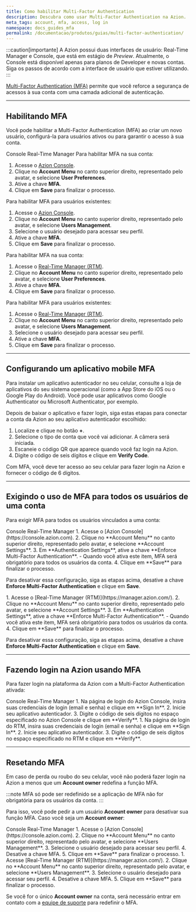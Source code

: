 ```yaml
---
title: Como habilitar Multi-Factor Authentication
description: Descubra como usar Multi-Factor Authentication na Azion.
meta_tags: account, mfa, access, log in
namespace: docs_guides_mfa
permalink: /documentacao/produtos/guias/multi-factor-authentication/
---
```



:::caution[importante]
A Azion possui duas interfaces de usuário: Real-Time Manager e Console, que está em estágio de *Preview*. Atualmente, o Console está disponível apenas para planos de Developer e novas contas. Siga os passos de acordo com a interface de usuário que estiver utilizando.
:::

[Multi-Factor Authentication (MFA)](/pt-br/documentacao/produtos/gestao-de-contas/multi-factor-authentication/) permite que você reforce a segurança de acessos à sua conta com uma camada adicional de autenticação.

---

## Habilitando MFA

Você pode habilitar a Multi-Factor Authentication (MFA) ao criar um novo usuário, configurá-la para usuários ativos ou para garantir o acesso à sua conta.

<Tabs client:visible>
    <Fragment slot="tab.console">Console</Fragment>
    <Fragment slot="tab.rtm">Real-Time Manager</Fragment>

<Fragment slot="panel.console">
Para habilitar MFA na sua conta:

1. Acesse o [Azion Console](https://console.azion.com).
2. Clique no **Account Menu** no canto superior direito, representado pelo avatar, e selecione **User Preferences**.
3. Ative a chave **MFA**.
4. Clique em **Save** para finalizar o processo.

Para habilitar MFA para usuários existentes:

1. Acesse o [Azion Console](https://console.azion.com).
2. Clique no **Account Menu** no canto superior direito, representado pelo avatar, e selecione **Users Management**.
3. Selecione o usuário desejado para acessar seu perfil.
4. Ative a chave **MFA**.
5. Clique em **Save** para finalizar o processo.
</Fragment>

<Fragment slot="panel.rtm">
Para habilitar MFA na sua conta:

1. Acesse o [Real-Time Manager (RTM)](https://manager.azion.com/).
2. Clique no **Account Menu** no canto superior direito, representado pelo avatar, e selecione **User Preferences**.
3. Ative a chave **MFA**.
4. Clique em **Save** para finalizar o processo.

Para habilitar MFA para usuários existentes:

1. Acesse o [Real-Time Manager (RTM)](https://manager.azion.com/).
2. Clique no **Account Menu** no canto superior direito, representado pelo avatar, e selecione **Users Management**.
3. Selecione o usuário desejado para acessar seu perfil.
4. Ative a chave **MFA**.
5. Clique em **Save** para finalizar o processo.
</Fragment>

</Tabs>

---

## Configurando um aplicativo mobile MFA 

Para instalar um aplicativo autenticador no seu celular, consulte a loja de aplicativos do seu sistema operacional (como a App Store do iOS ou o Google Play do Android). Você pode usar aplicativos como Google Authenticator ou Microsoft Authenticator, por exemplo.

Depois de baixar o aplicativo e fazer login, siga estas etapas para conectar a conta da Azion ao seu aplicativo autenticador escolhido:

1. Localize e clique no botão **+**.
2. Selecione o tipo de conta que você vai adicionar. A câmera será iniciada.
3. Escaneie o código QR que aparece quando você faz login na Azion.
4. Digite o código de seis dígitos e clique em **Verify Code**.

Com MFA, você deve ter acesso ao seu celular para fazer login na Azion e fornecer o código de 6 dígitos.

---

## Exigindo o uso de MFA para todos os usuários de uma conta

Para exigir MFA para todos os usuários vinculados a uma conta:

<Tabs client:visible>
    <Fragment slot="tab.console">Console</Fragment>
    <Fragment slot="tab.rtm">Real-Time Manager</Fragment>

<Fragment slot="panel.console">
1. Acesse o [Azion Console](https://console.azion.com).
2. Clique no **Account Menu** no canto superior direito, representado pelo avatar, e selecione **Account Settings**.
3. Em **Authentication Settings**, ative a chave **Enforce Multi-Factor Authentication**.
- Quando você ativa este item, MFA será obrigatório para todos os usuários da conta.
4. Clique em **Save** para finalizar o processo.

Para desativar essa configuração, siga as etapas acima, desative a chave **Enforce Multi-Factor Authentication** e clique em **Save**.
</Fragment>

<Fragment slot="panel.rtm">
1. Acesse o [Real-Time Manager (RTM)](https://manager.azion.com/).
2. Clique no **Account Menu** no canto superior direito, representado pelo avatar, e selecione **Account Settings**.
3. Em **Authentication Settings**, ative a chave **Enforce Multi-Factor Authentication**.
- Quando você ativa este item, MFA será obrigatório para todos os usuários da conta.
4. Clique em **Save** para finalizar o processo.

Para desativar essa configuração, siga as etapas acima, desative a chave **Enforce Multi-Factor Authentication** e clique em **Save**.
</Fragment>

</Tabs>

---

## Fazendo login na Azion usando MFA

Para fazer login na plataforma da Azion com a Multi-Factor Authentication ativada:

<Tabs client:visible>
    <Fragment slot="tab.console">Console</Fragment>
    <Fragment slot="tab.rtm">Real-Time Manager</Fragment>

<Fragment slot="panel.console">
1. Na página de login do Azion Console, insira suas credenciais de login (email e senha) e clique em **Sign In**.
2. Inicie seu aplicativo autenticador.
3. Digite o código de seis dígitos no espaço especificado no Azion Console e clique em **Verify**.
</Fragment>

<Fragment slot="panel.rtm">
1. Na página de login do RTM, insira suas credenciais de login (email e senha) e clique em **Sign In**.
2. Inicie seu aplicativo autenticador.
3. Digite o código de seis dígitos no espaço especificado no RTM e clique em **Verify**.
</Fragment>

</Tabs>

---

## Resetando MFA 

Em caso de perda ou roubo do seu celular, você não poderá fazer login na Azion a menos que um **Account owner** redefina a função MFA.

:::note
MFA só pode ser redefinido se a aplicação de MFA não for obrigatória para os usuários da conta.
:::

Para isso, você pode pedir a um usuário **Account owner** para desativar sua função MFA. Caso você seja um **Account owner**:

<Tabs client:visible>
    <Fragment slot="tab.console">Console</Fragment>
    <Fragment slot="tab.rtm">Real-Time Manager</Fragment>

<Fragment slot="panel.console">
1. Acesse o [Azion Console](https://console.azion.com).
2. Clique no **Account Menu** no canto superior direito, representado pelo avatar, e selecione **Users Management**.
3. Selecione o usuário desejado para acessar seu perfil.
4. Desative a chave MFA.
5. Clique em **Save** para finalizar o processo.
</Fragment>

<Fragment slot="panel.rtm">
1. Acesse [Real-Time Manager (RTM)](https://manager.azion.com/).
2. Clique no **Account Menu** no canto superior direito, representado pelo avatar, e selecione **Users Management**.
3. Selecione o usuário desejado para acessar seu perfil.
4. Desative a chave MFA.
5. Clique em **Save** para finalizar o processo.
</Fragment>

</Tabs>

Se você for o único **Account owner** na conta, será necessário entrar em contato com a [equipe de suporte](https://tickets.azion.com/en/support/login) para redefinir o MFA.
